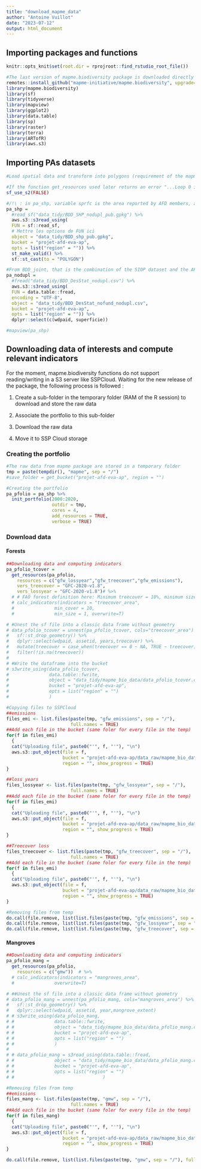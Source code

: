 ```yaml
---
title: "download_mapme_data"
author: "Antoine Vuillot"
date: "2023-07-12"
output: html_document
---
```


## Importing packages and functions

```r
knitr::opts_knit$set(root.dir = rprojroot::find_rstudio_root_file())
```

```r
#The last version of mapme.biodiversity package is downloaded directly from github
remotes::install_github("mapme-initiative/mapme.biodiversity", upgrade="always")
library(mapme.biodiversity)
library(sf)
library(tidyverse)
library(mapview)
library(ggplot2)
library(data.table)
library(sp)
library(raster)
library(terra)
library(ARTofR)
library(aws.s3)
```

## Importing PAs datasets

```r

#Load spatial data and transform into polygons (requirement of the mapme package)

#If the function get_resources used later returns an error "...Loop 0 is not valid: Edge 94 crosses edge 96>...", then the following function might solve it. It works if sf was updated v1.0 and more, and brings back to old way of working. sf uses mostly a flat Earth model instead of s2 spherical geometry in the new versions. 
sf_use_s2(FALSE)

#/!\ : in pa_shp, variable sprfc is the area reported by AFD members, and is not equal to rep_a (area reported by WDPA) nor superficie in the BDD_joint. The latter is a combination of rep_a and sprfc, where superficie = rep_a except if rep_a = 0 or not reported.
pa_shp = 
  #read_sf("data_tidy/BDD_SHP_nodupl_pub.gpkg") %>%
  aws.s3::s3read_using(
  FUN = sf::read_sf,
  # Mettre les options de FUN ici
  object = "data_tidy/BDD_shp_pub.gpkg",
  bucket = "projet-afd-eva-ap",
  opts = list("region" = "")) %>%
  st_make_valid() %>%
  sf::st_cast(to = "POLYGON")

#From BDD_joint, that is the combination of the SIOP dataset and the AP dataset from ARB team in AFD. Imported to have the information on the PA area (combination of areas reported by WDPA and ARB)
pa_nodupl = 
  #fread("data_tidy/BDD_DesStat_nodupl.csv") %>%
  aws.s3::s3read_using(
  FUN = data.table::fread,
  encoding = "UTF-8",
  object = "data_tidy/BDD_DesStat_nofund_nodupl.csv",
  bucket = "projet-afd-eva-ap",
  opts = list("region" = "")) %>%
  dplyr::select(c(wdpaid, superficie))

#mapview(pa_shp)
```

## Downloading data of interests and compute relevant indicators

For the moment, mapme.biodiversity functions do not support reading/writing in a S3 server like SSPCloud. Waiting for the new release of the package, the following process is followed :

1.  Create a sub-folder in the temporary folder (RAM of the R session) to download and store the raw data

2.  Associate the portfolio to this sub-folder

3.  Download the raw data

4.  Move it to SSP Cloud storage

### Creating the portfolio

```r
#The raw data from mapme package are stored in a temporary folder
tmp = paste(tempdir(), "mapme", sep = "/")
#save_folder = get_bucket("projet-afd-eva-ap", region = "")

#Creating the portfolio
pa_pfolio = pa_shp %>%
  init_portfolio(2000:2020,
                 outdir = tmp,
                 cores = 4,
                 add_resources = TRUE,
                 verbose = TRUE)
```

### Download data

#### Forests

```r

##Downloading data and computing indicators 
pa_pfolio_tcover =
  get_resources(pa_pfolio,
    resources = c("gfw_lossyear","gfw_treecover","gfw_emissions"),
    vers_treecover = "GFC-2020-v1.8",
    vers_lossyear = "GFC-2020-v1.8")# %>%
  # # FAO forest definition here: Minimum treecover = 10%, minimum size =1 hectare
  # calc_indicators(indicators = "treecover_area",
  #               min_cover = 10,
  #               min_size = 1, overwrite=T)

# #Unest the sf file into a classic data frame without geometry
# data_pfolio_tcover = unnest(pa_pfolio_tcover, cols="treecover_area") %>%
#   sf::st_drop_geometry() %>%
#   dplyr::select(wdpaid, assetid, years,treecover) %>%
#   mutate(treecover = case_when(treecover == 0 ~ NA, TRUE ~ treecover)) %>%
#   filter(!is.na(treecover))
# 
# #Write the dataframe into the bucket
# s3write_using(data_pfolio_tcover,
#               data.table::fwrite,
#               object = "data_tidy/mapme_bio_data/data_pfolio_tcover.csv",
#               bucket = "projet-afd-eva-ap",
#               opts = list("region" = "")
#               )

```

```r
#Copying files to SSPCloud
##emissions
files_emi <- list.files(paste(tmp, "gfw_emissions", sep = "/"), 
                        full.names = TRUE)
##Add each file in the bucket (same foler for every file in the temp)
for(f in files_emi) 
  {
  cat("Uploading file", paste0("'", f, "'"), "\n")
  aws.s3::put_object(file = f, 
                     bucket = "projet-afd-eva-ap/data_raw/mapme_bio_data/gfw_emissions", 
                     region = "", show_progress = TRUE)
}

##loss years
files_lossyear <- list.files(paste(tmp, "gfw_lossyear", sep = "/"), 
                        full.names = TRUE)
##Add each file in the bucket (same foler for every file in the temp)
for(f in files_emi) 
  {
  cat("Uploading file", paste0("'", f, "'"), "\n")
  aws.s3::put_object(file = f, 
                     bucket = "projet-afd-eva-ap/data_raw/mapme_bio_data/gfw_lossyear", 
                     region = "", show_progress = TRUE)
}

##Treecover loss
files_treecover <- list.files(paste(tmp, "gfw_treecover", sep = "/"), 
                        full.names = TRUE)
##Add each file in the bucket (same foler for every file in the temp)
for(f in files_emi) 
  {
  cat("Uploading file", paste0("'", f, "'"), "\n")
  aws.s3::put_object(file = f, 
                     bucket = "projet-afd-eva-ap/data_raw/mapme_bio_data/gfw_treecover", 
                     region = "", show_progress = TRUE)
}

```

```r
#Removing files from temp
do.call(file.remove, list(list.files(paste(tmp, "gfw_emissions", sep = "/"), full.names = TRUE)))
do.call(file.remove, list(list.files(paste(tmp, "gfw_lossyear", sep = "/"), full.names = TRUE)))
do.call(file.remove, list(list.files(paste(tmp, "gfw_treecover", sep = "/"), full.names = TRUE)))
```

#### Mangroves

```r

##Downloading data and computing indicators 
pa_pfolio_mang =
  get_resources(pa_pfolio,
    resources = c("gmw"))  # %>%
  # calc_indicators(indicators = "mangroves_area",
  #               overwrite=T)

# ##Unest the sf file into a classic data frame without geometry
# data_pfolio_mang = unnest(pa_pfolio_mang, cols="mangroves_area") %>%
#   sf::st_drop_geometry() %>%
#   dplyr::select(wdpaid, assetid, year,mangrove_extent)
# # s3write_using(data_pfolio_mang,
# #               data.table::fwrite,
# #               object = "data_tidy/mapme_bio_data/data_pfolio_mang.csv",
# #               bucket = "projet-afd-eva-ap",
# #               opts = list("region" = "")
# #               )
# 
# # data_pfolio_mang = s3read_using(data.table::fread,
# #               object = "data_tidy/mapme_bio_data/data_pfolio_mang.csv",
# #               bucket = "projet-afd-eva-ap",
# #               opts = list("region" = "")
# #                                 )

```

```r
#Removing files from temp
##emissions
files_mang <- list.files(paste(tmp, "gmw", sep = "/"), 
                        full.names = TRUE)
##Add each file in the bucket (same foler for every file in the temp)
for(f in files_mang) 
  {
  cat("Uploading file", paste0("'", f, "'"), "\n")
  aws.s3::put_object(file = f, 
                     bucket = "projet-afd-eva-ap/data_raw/mapme_bio_data/gmw", 
                     region = "", show_progress = TRUE)
}
```

```r
do.call(file.remove, list(list.files(paste(tmp, "gmw", sep = "/"), full.names = TRUE)))
```
